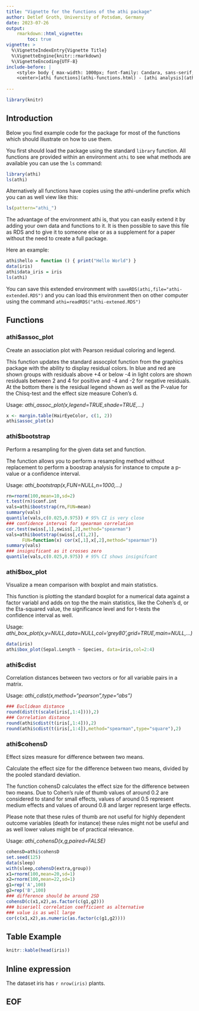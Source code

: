 ```yaml
---
title: "Vignette for the functions of the athi package"
author: Detlef Groth, University of Potsdam, Germany
date: 2023-07-26
output: 
    rmarkdown::html_vignette:
        toc: true
vignette: >
  %\VignetteIndexEntry{Vignette Title}
  %\VignetteEngine{knitr::rmarkdown}
  %\VignetteEncoding{UTF-8}
include-before: |
    <style> body { max-width: 1000px; font-family: Candara, sans-serif;} </style>
    <center>[athi functions](athi-functions.html) - [athi analysis](athi-analysis.html) </center>
    
---
```


```r
library(knitr)
```

## Introduction

Below you find example code for the package for most of the  functions  which
should illustrate on how to use them.

You first should load the package using the standard  `library`  function. All
functions are provided  within an  environment  `athi` to see what methods are
available you can use the `ls` command:

```r
library(athi)
ls(athi)
```

Alternatively all functions have copies using the athi-underline  prefix which
you can as well view like this:

```r
ls(pattern="athi_")
```

The  advantage of the  environment  athi is, that you can easily extend it by
adding  your own data and  functions  to it. It is then  possible to save this
file  as RDS and to give it to  someone  else or as a  supplement  for a paper
without the need to create a full package.

Here an example:

```r
athi$hello = function () { print("Hello World") }
data(iris)
athi$data_iris = iris
ls(athi)
```

You      can       save       this       extended       environment       with
`saveRDS(athi,file="athi-extended.RDS")`  and you can  load  this  environment
then on other computer using the command `athi=readRDS("athi-extened.RDS")`


## Functions 

### athi$assoc_plot

Create an association plot with Pearson residual coloring and legend.

This function updates the standard assocplot function from the graphics package 
with the ability to display residual colors. In blue and red are shown groups with 
residuals  above +4 or below -4 in light colors are shown residuals  between 2
and 4 for positive and -4 and -2 for negative  residuals.  At the bottom there
is the residual legend shown as well as the P-value for the Chisq-test and the
effect size measure Cohen's d.

Usage: *athi_assoc_plot(x,legend=TRUE,shade=TRUE,...)*

```r
x <- margin.table(HairEyeColor, c(1, 2))
athi$assoc_plot(x)
```

### athi$bootstrap

Perform a resampling for the given data set and function. 

The function allows you to perform a resampling method without replacement to perform
a boostrap analysis for instance to cmpute a p-value or a confidence interval.

Usage: *athi_bootstrap(x,FUN=NULL,n=1000,...)*

```r
rn=rnorm(100,mean=10,sd=2)
t.test(rn)$conf.int
vals=athi$bootstrap(rn,FUN=mean)
summary(vals)
quantile(vals,c(0.025,0.975)) # 95% CI is very close
### confidence interval for spearman correlation
cor.test(swiss[,1],swiss[,2],method="spearman")
vals=athi$bootstrap(swiss[,c(1,2)],
      FUN=function(x) cor(x[,1],x[,2],method="spearman"))
summary(vals)
### insignificant as it crosses zero
quantile(vals,c(0.025,0.975)) # 95% CI shows insignifcant
```

### athi$box_plot

Visualize a mean comparison with boxplot and main statistics.

This function is plotting the standard boxplot for a numerical data against a factor variabl and adds on top the 
the main statistics, like the Cohen's d, or the Eta-squared value, the significance level and for t-tests the  
confidence interval as well.

Usage: *athi_box_plot(x,y=NULL,data=NULL,col='grey80',grid=TRUE,main=NULL,...)*

```r
data(iris)
athi$box_plot(Sepal.Length ~ Species, data=iris,col=2:4)
```

### athi$cdist

Correlation  distances  between  two  vectors or for all  variable  pairs in a
matrix.

Usage: *athi_cdist(x,method="pearson",type="abs")*

```r
### Euclidean distance
round(dist(t(scale(iris[,1:4]))),2)
### Correlation distance
round(athi$cdist(t(iris[,1:4])),2)
round(athi$cdist(t(iris[,1:4]),method="spearman",type="square"),2)
```

### athi$cohensD

Effect sizes measure for difference between two means.

Calculate the effect size for the difference between two means, divided by the pooled standard deviation.

The function cohensD calculates the effect size for the difference between two means.
Due to Cohen's rule of thumb values of around 0.2 are considered to stand 
for small effects, values of around 0.5 represent medium effects and values of around 0.8 
and larger represent large effects. 

Please note that these rules of thumb are not useful for highly dependent 
outcome variables (death for instance) these rules might not be useful and as 
well lower values might be of practical relevance.

Usage: *athi_cohensD(x,g,paired=FALSE)*
 
```r
cohensD=athi$cohensD
set.seed(125)
data(sleep)
with(sleep,cohensD(extra,group))
x1=rnorm(100,mean=20,sd=1)
x2=rnorm(100,mean=22,sd=1)
g1=rep('A',100)
g2=rep('B',100)
### difference should be around 2SD
cohensD(c(x1,x2),as.factor(c(g1,g2)))
### biseriell correlation coefficient as alternative
### value is as well large
cor(c(x1,x2),as.numeric(as.factor(c(g1,g2))))
```


## Table Example

```r
knitr::kable(head(iris))
```

## Inline expression

The dataset iris has `r nrow(iris)` plants.

## EOF



